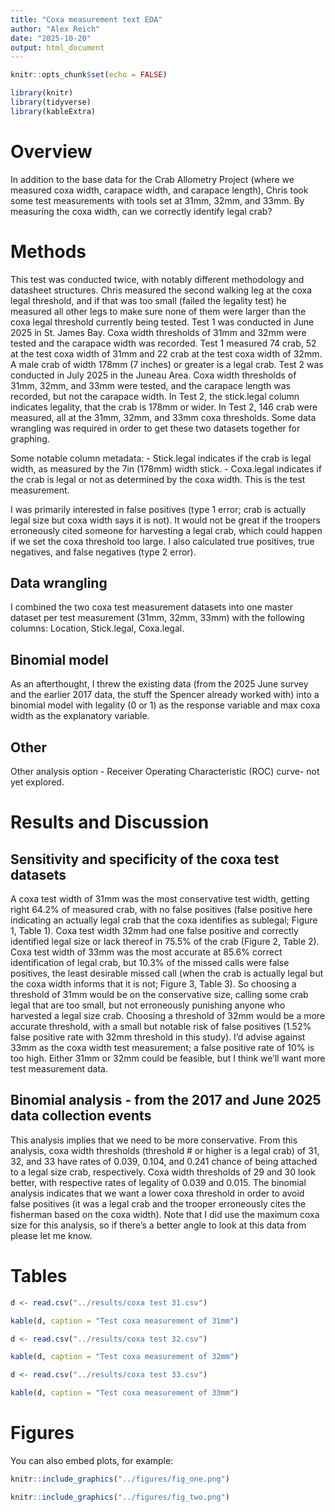 ```yaml
---
title: "Coxa measurement text EDA"
author: "Alex Reich"
date: "2025-10-20"
output: html_document
---
```


```r
knitr::opts_chunk$set(echo = FALSE)

library(knitr)
library(tidyverse)
library(kableExtra)
```


# Overview
In addition to the base data for the Crab Allometry Project (where we measured coxa width, carapace width, and carapace length), Chris took some test measurements with tools set at 31mm, 32mm, and 33mm. By measuring the coxa width, can we correctly identify legal crab?

# Methods
This test was conducted twice, with notably different methodology and datasheet structures. Chris measured the second walking leg at the coxa legal threshold, and if that was too small (failed the legality test) he measured all other legs to make sure none of them were larger than the coxa legal threshold currently being tested. Test 1 was conducted in June 2025 in St. James Bay. Coxa width thresholds of 31mm and 32mm were tested and the carapace width was recorded. Test 1 measured 74 crab, 52 at the test coxa width of 31mm and 22 crab at the test coxa width of 32mm. A male crab of width 178mm (7 inches) or greater is a legal crab. Test 2 was conducted in July 2025 in the Juneau Area. Coxa width thresholds of 31mm, 32mm, and 33mm were tested, and the carapace length was recorded, but not the carapace width. In Test 2, the stick.legal column indicates legality, that the crab is 178mm or wider. In Test 2, 146 crab were measured, all at the 31mm, 32mm, and 33mm coxa thresholds. Some data wrangling was required in order to get these two datasets together for graphing.

Some notable column metadata:
- Stick.legal indicates if the crab is legal width, as measured by the 7in (178mm) width stick.
- Coxa.legal indicates if the crab is legal or not as determined by the coxa width. This is the test measurement.

I was primarily interested in false positives (type 1 error; crab is actually legal size but coxa width says it is not). It would not be great if the troopers erroneously cited someone for harvesting a legal crab, which could happen if we set the coxa threshold too large. I also calculated true positives, true negatives, and false negatives (type 2 error).

## Data wrangling
I combined the two coxa test measurement datasets into one master dataset per test measurement (31mm, 32mm, 33mm) with the following columns: Location, Stick.legal, Coxa.legal. 

## Binomial model
As an afterthought, I threw the existing data (from the 2025 June survey and the earlier 2017 data, the stuff the Spencer already worked with) into a binomial model with legality (0 or 1) as the response variable and max coxa width as the explanatory variable.

## Other
Other analysis option - Receiver Operating Characteristic (ROC) curve- not yet explored.



# Results and Discussion

## Sensitivity and specificity of the coxa test datasets
A coxa test width of 31mm was the most conservative test width, getting right 64.2% of measured crab, with no false positives (false positive here indicating an actually legal crab that the coxa identifies as sublegal; Figure 1, Table 1). Coxa test width 32mm had one false positive and correctly identified legal size or lack thereof in 75.5% of the crab (Figure 2, Table 2). Coxa test width of 33mm was the most accurate at 85.6% correct identification of legal crab, but 10.3% of the missed calls were false positives, the least desirable missed call (when the crab is actually legal but the coxa width informs that it is not; Figure 3, Table 3). So choosing a threshold of 31mm would be on the conservative size, calling some crab legal that are too small, but not erroneously punishing anyone who harvested a legal size crab. Choosing a threshold of 32mm would be a more accurate threshold, with a small but notable risk of false positives (1.52% false positive rate with 32mm threshold in this study). I'd advise against 33mm as the coxa width test measurement; a false positive rate of 10% is too high. Either 31mm or 32mm could be feasible, but I think we'll want more test measurement data.

## Binomial analysis - from the 2017 and June 2025 data collection events
This analysis implies that we need to be more conservative. From this analysis, coxa width thresholds (threshold # or higher is a legal crab) of 31, 32, and 33 have rates of 0.039, 0.104, and 0.241 chance of being attached to a legal size crab, respectively. Coxa width thresholds of 29 and 30 look better, with respective rates of legality of 0.039 and 0.015. The binomial analysis indicates that we want a lower coxa threshold in order to avoid false positives (it was a legal crab and the trooper erroneously cites the fisherman based on the coxa width). Note that I did use the maximum coxa size for this analysis, so if there's a better angle to look at this data from please let me know.



# Tables


```r
d <- read.csv("../results/coxa test 31.csv")

kable(d, caption = "Test coxa measurement of 31mm")
```

```r
d <- read.csv("../results/coxa test 32.csv")

kable(d, caption = "Test coxa measurement of 32mm")
```


```r
d <- read.csv("../results/coxa test 33.csv")

kable(d, caption = "Test coxa measurement of 33mm")
```


# Figures

You can also embed plots, for example:

```r

knitr::include_graphics("../figures/fig_one.png")

```

```r
knitr::include_graphics("../figures/fig_two.png")

```

